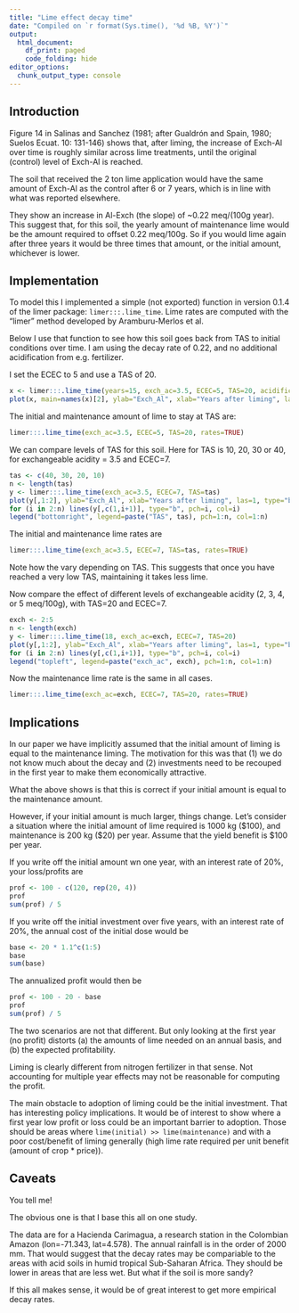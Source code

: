 ```yaml
---
title: "Lime effect decay time"
date: "Compiled on `r format(Sys.time(), '%d %B, %Y')`"
output:
  html_document:
    df_print: paged
    code_folding: hide
editor_options:
  chunk_output_type: console
---
```


## Introduction

Figure 14 in Salinas and Sanchez (1981; after Gualdrón and Spain, 1980; Suelos Ecuat. 10: 131-146) shows that, after liming, the increase of Exch-Al over time is roughly similar across lime treatments, until the original (control) level of Exch-Al is reached.

The soil that received the 2 ton lime application would have the same amount of Exch-Al as the control after 6 or 7 years, which is in line with what was reported elsewhere. 

They show an increase in Al-Exch (the slope) of ~0.22 meq/(100g year). This suggest that, for this soil, the yearly amount of maintenance lime would be the amount required to offset 0.22 meq/100g. So if you would lime again after three years it would be three times that amount, or the initial amount, whichever is lower.

## Implementation 

To model this I implemented a simple (not exported) function in version 0.1.4 of the limer package: `limer:::.lime_time`. Lime rates are computed with the "limer" method developed by Aramburu-Merlos et al.

Below I use that function to see how this soil goes back from TAS to initial conditions over time. I am using the decay rate of 0.22, and no additional acidification from e.g. fertilizer. 

I set the ECEC to 5 and use a TAS of 20. 

```r
x <- limer:::.lime_time(years=15, exch_ac=3.5, ECEC=5, TAS=20, acidification=0, decay=0.22)
plot(x, main=names(x)[2], ylab="Exch_Al", xlab="Years after liming", las=1, type="b")
```

The initial and maintenance amount of lime to stay at TAS are:

```r
limer:::.lime_time(exch_ac=3.5, ECEC=5, TAS=20, rates=TRUE)
```

We can compare levels of TAS for this soil. Here for TAS is 10, 20, 30 or 40, for exchangeable acidity = 3.5 and ECEC=7.

```r
tas <- c(40, 30, 20, 10)
n <- length(tas)
y <- limer:::.lime_time(exch_ac=3.5, ECEC=7, TAS=tas)
plot(y[,1:2], ylab="Exch_Al", xlab="Years after liming", las=1, type="b", pch=1, ylim=c(0.5, 3.5))
for (i in 2:n) lines(y[,c(1,i+1)], type="b", pch=i, col=i)
legend("bottomright", legend=paste("TAS", tas), pch=1:n, col=1:n)
```

The initial and maintenance lime rates are

```r
limer:::.lime_time(exch_ac=3.5, ECEC=7, TAS=tas, rates=TRUE)
```

Note how the vary depending on TAS. This suggests that once you have reached a very low TAS, maintaining it takes less lime.

Now compare the effect of different levels of exchangeable acidity (2, 3, 4, or 5 meq/100g), with TAS=20 and ECEC=7.

```r
exch <- 2:5
n <- length(exch)
y <- limer:::.lime_time(18, exch_ac=exch, ECEC=7, TAS=20)
plot(y[,1:2], ylab="Exch_Al", xlab="Years after liming", las=1, type="b", pch=1, ylim=c(1.0, 5))
for (i in 2:n) lines(y[,c(1,i+1)], type="b", pch=i, col=i)
legend("topleft", legend=paste("exch_ac", exch), pch=1:n, col=1:n)
```

Now the maintenance lime rate is the same in all cases. 

```r
limer:::.lime_time(exch_ac=exch, ECEC=7, TAS=20, rates=TRUE)
```


## Implications 

In our paper we have implicitly assumed that the initial amount of liming is equal to the maintenance liming. The motivation for this was that (1) we do not know much about the decay and (2) investments need to be recouped in the first year to make them economically attractive. 

What the above shows is that this is correct if your initial amount is equal to the maintenance amount. 

However, if your initial amount is much larger, things change. Let's consider a situation where the initial amount of lime required is 1000 kg ($100), and maintenance is 200 kg ($20) per year. Assume that the yield benefit is $100 per year. 

If you write off the initial amount wn one year, with an interest rate of 20%, your loss/profits are 

```r
prof <- 100 - c(120, rep(20, 4))
prof
sum(prof) / 5
```

If you write off the initial investment over five years, with an interest rate of 20%, the annual cost of the initial dose would be 

```r
base <- 20 * 1.1^c(1:5)
base 
sum(base)
```

The annualized profit would then be 

```r
prof <- 100 - 20 - base
prof
sum(prof) / 5
```

The two scenarios are not that different. But only looking at the first year (no profit) distorts (a) the amounts of lime needed on an annual basis, and (b) the expected profitability. 

Liming is clearly different from nitrogen fertilizer in that sense. Not accounting for multiple year effects may not be reasonable for computing the profit. 

The main obstacle to adoption of liming could be the initial investment. That has interesting policy implications. It would be of interest to show where a first year low profit or loss could be an important barrier to adoption. Those should be areas where `lime(initial) >> lime(maintenance)` and with a poor  cost/benefit of liming generally (high lime rate required per unit benefit (amount of crop * price)).

## Caveats

You tell me! 

The obvious one is that I base this all on one study. 

The data are for a Hacienda Carimagua, a research station in the Colombian Amazon (lon=-71.343, lat=4.578). The annual rainfall is in the order of 2000 mm. That would suggest that the decay rates may be compariable to the areas with acid soils in humid tropical Sub-Saharan Africa. They should be lower in areas that are less wet. But what if the soil is more sandy?

If this all makes sense, it would be of great interest to get more empirical decay rates. 
